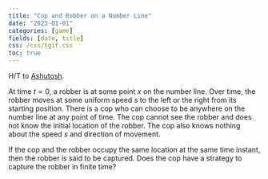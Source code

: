 ```yaml
---
title: "Cop and Robber on a Number Line"
date: "2023-01-01"
categories: [game]
fields: [date, title]
css: /css/tgif.css
toc: true
---
```



:::{.callout-tip appearance="simple" icon=false}
H/T to [Ashutosh](https://web.iitd.ac.in/~raiashutosh/).
:::

At time $t = 0$, a robber is at some point $x$ on the number line. Over time, the robber moves at some uniform speed $s$ to the left or the right from its starting position. There is a cop who can choose to be anywhere on the number line at any point of time. The cop cannot see the robber and does not know the initial location of the robber. The cop also knows nothing about the speed $s$ and direction of movement. 

If the cop and the robber occupy the same location at the same time instant, then the robber is said to be captured. Does the cop have a strategy to capture the robber in finite time?